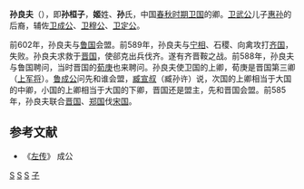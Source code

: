 {{模板:Infobox 先秦人物
|名称= 孙良夫
|图像=
|图说=
|姓=[[姬姓|姬]]
|氏=孙
|名=良夫
|字=
|别名=
|别字=
|谥号=桓
|时代=春秋时期
|国家=[[卫国|卫]] 
|身份=
|出生=
|逝世=
|在位=
|父=孙宣子
|母=
|正妻=
|妾=
|子女=[[孙林父|孙林父]]
|太子=
}}
'''孙良夫'''（{{bd|？||？||catIdx=S孙}}），即'''孙桓子'''，'''姬'''姓、'''孙'''氏，中国[[春秋时期|春秋时期]][[卫国|卫国]]的卿。[[卫武公|卫武公]]儿子[[惠孙|惠孙]]的后裔，辅佐[[卫成公|卫成公]]、[[卫穆公|卫穆公]]、[[卫定公|卫定公]]。

前602年，孙良夫与[[鲁国|鲁国]]会盟。前589年，孙良夫与[[宁相|宁相]]、石稷、向禽攻打[[齐国|齐国]]，失败。孙良夫求救于[[晋国|晋国]]，使郤克出兵伐齐。遂有齐晋鞍之战。前588年，孙良夫与鲁国聘问，当时晋国的[[荀庚|荀庚]]也来聘问。孙良夫使卫国的上卿，荀庚是晋国第三卿（[[上军将|上军将]]）。[[鲁成公|鲁成公]]问先和谁会盟，[[臧宣叔|臧宣叔]]（臧孙许）说，次国的上卿相当于大国的中卿，小国的上卿相当于大国的下卿，晋国还是盟主，先和晋国会盟。前585年，孙良夫联合[[晋国|晋国]]、[[郑国|郑国]]伐[[宋国|宋国]]。

==参考文献==
*《[[左传|左传]]》 成公

[[Category:卫国官员|S]]
[[Category:春秋军事人物|S]]
[[Category:春秋政治人物|S]]
[[Category:諡桓|子]]